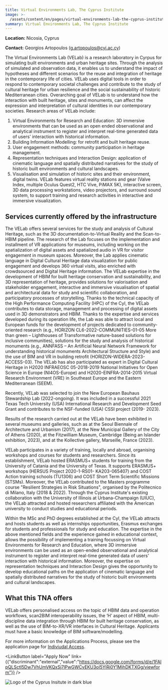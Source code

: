 ```yaml
---
title: Virtual Environments Lab, The Cyprus Institute
image: >-
  /assets/content/en/pages/virtual-environments-lab-the-cyprus-institute-nicosia-cyprus/image.jpg
summary: Virtual Environments Lab, The Cyprus Institute
---
```

**Location:** Nicosia, Cyprus

**Contact:** Georgios Artopoulos ([g.artopoulos@cyi.ac.cy](mailto:g.artopoulos@cyi.ac.cy))

The Virtual Environments Lab (VELab) is a research laboratory in Cyrpus for simulating built
environments and urban heritage sites. Through the analysis of simulated and observation data, it
enables us to understand the impact of hypotheses and different scenarios for the reuse and
integration of heritage in the contemporary life of cities. VELab uses digital tools in order to
respond to contemporary societal challenges and contribute to the study of cultural heritage for
urban resilience and the social sustainability of historic Mediterranean cities. Overarching goal of
VELab is to understand how the interaction with built heritage, sites and monuments, can affect the
expression and interpretation of cultural identities in our contemporary societies. Research areas
of VELab include:

1. Virtual Environments for Research and Education: 3D immersive environments that can be used as an
   open ended observational and analytical instrument to register and interpret real-time generated
   data of users' interaction with historical information.
2. Building Information Modelling: for retrofit and built heritage reuse.
3. User engagement methods: community participation in heritage management.
4. Representation techniques and Interaction Design: application of cinematic language and spatially
   distributed narratives for the study of historic built environments and cultural landscapes.
5. Visualisation and simulation of historic sites and their environment, digital twins. VELab
   features virtual reality stations and gear (Valve Index, multiple Oculus Quest2, HTC Vive, PiMAX
   5K), interactive screen, 3D data processing workstations, video projectors, and surround sound
   system, to support training and research activities in interactive and immersive visualization.

## Services currently offered by the infrastructure

The VELab offers several services for the study and analysis of Cultural Heritage, such as the 3D
documentation-to-Virtual Reality and the Scan-to-HBIM pipeline. The research of the Lab focuses on
the implementation and installment of VR applications for museums, including working on the
spatialization of digital assets and spatialized audio in VR for visitor engagement in museum
spaces. Moreover, the Lab applies cinematic language in Digital Cultural Heritage data visualization
for public engagement and develops 360 virtual visits, also enriched with crowdsourced and Digital
Heritage information. The VELab expertise in the development of HBIM for built heritage conservation
and sustainability, and 3D representation of heritage, provides solutions for valorisation and
stakeholder engagement, interactive and immersive visualisation of spatial and architectural data
for study and scientific collaboration, and participatory processes of storytelling. Thanks to the
technical capacity of the High Performance Computing Facility (HPC) of the CyI, the VELab
contributes to data storage, management and processing of digital assets used in 3D demonstrators
and HBIM. Thanks to the expertise and services developed during its operation life, the Lab was able
to attract local and European funds for the development of projects dedicated to community-oriented
research (e.g., HORIZON CL6-2022-COMMUNITIES-01-05 More than green – Lighthouses of Transformative
nature-based solutions for inclusive communities), solutions for the study and analysis of
historical monuments (e.g., ANNFASS – An Artificial Neural Network Framework for understanding
historical monuments Architectural Structure and Style) and the use of BIM and VR in building
retrofit (HORIZON-WIDERA-2023-ACCESS-03). The VELab has also participated as expert in Digital
Cultural Heritage in H2020 INFRAEOSC 05-2018-2019 National Initiatives for Open Science in Europe
(NI4OS-Europe) and H2020-EINFRA-2014-2015 Virtual Research Environment (VRE) in Southeast Europe and
the Eastern Mediterranean (SEEM).

Recently, VELab was selected to join the New European Bauhaus Stewardship Lab (2022-ongoing). It was
included in a successful 2021 Texas Tech University (USA) International Research and Development
Seed Grant and contributes to the NSF-funded (USA) CSSI project (2019- 2023).

Results of the research carried out at the VELab have been exhibited in several museums and
galleries, such as at the Seoul Biennale of Architecture and Urbanism (2017), at the New Municipal
Gallery of the City of Athens (2020), at the Fitzwilliam Museum, Cambridge (Being an Islander
exhibition, 2023), and at the Kollective gallery, Marseille, France (2023).

VELab participates in a variety of training, locally and abroad, organising workshops and courses
for students and researchers. Since its establishment, VELab hosted ERASMUS+ students for training
from the University of Catania and the University of Texas. It supports ERASMUS+ workshops (HERSUS
Project 2020-1-RS01- KA203-065407) and COST Action training schools (TU1306) and COST Short Term
Scientific Missions (STSMs). Moreover, the VELab contributed to the Masters programme course
"Resilient Strategies in Risk Situations", organised by the Politecnico di Milano, Italy (2018 &
2022\). Through the Cyprus Institute's existing collaboration with the University of Illinois at
Urbana-Champaign (UIUC), the VELab attracted and hosted researchers affiliated with the American
university to conduct studies and educational periods.

Within the MSc and PhD degrees established at the CyI, the VELab attracts and hosts students as well
as internships opportunities, Erasmus exchanges for students and professionals for study and
education. The expertise in the above mentioned fields and the experience gained in educational
context, allows the possibility of implementing a training focussing on Virtual Environments for
Research and Education, where 3D immersive environments can be used as an open-ended observational
and analytical instrument to register and interpret real-time generated data of users' interaction
with historical information. Moreover, the expertise on representation techniques and Interaction
Design gives the opportunity to develop educational paths on the application of cinematic language
and spatially distributed narratives for the study of historic built environments and cultural
landscapes.

## What this TNA offers

VELab offers personalised access on the topic of HBIM data and operation workflows, scan2BIM interoperability issues, the ‘H’ aspect of HBIM, multi-discipline data integration through HBIM for built heritage conservation, as well as the use of BIM-to-XR/VR interfaces in Cultural Heritage. Applicants must have a basic knowledge of BIM software/modelling.

For more information on the Applications Process, please see the application page for [Indiviudal Access](https://atrium-research.eu/transnational-access-scheme-application-process-indiviudal-access).&#x20;

<LinkButton label="Apply Now" link={{"discriminant":"external","value":"https://docs.google.com/forms/d/e/1FAIpQLSctI5Dw7VhUmVKQxSj7lPwGWCvEKU3oI5YlRi0Y1MihDKTXGg/viewform"}} />

![Logo of the Cyprus Insitute in dark blue](/assets/content/en/pages/virtual-environments-lab-the-cyprus-institute-nicosia-cyprus/logo.png)
